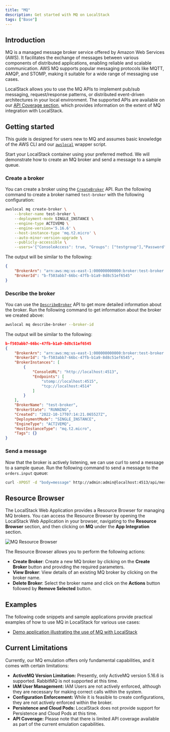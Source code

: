 ```yaml
---
title: "MQ"
description: Get started with MQ on LocalStack
tags: ["Base"]
---
```



## Introduction

MQ is a managed message broker service offered by Amazon Web Services (AWS).
It facilitates the exchange of messages between various components of distributed applications, enabling reliable and scalable communication.
AWS MQ supports popular messaging protocols like MQTT, AMQP, and STOMP, making it suitable for a wide range of messaging use cases.

LocalStack allows you to use the MQ APIs to implement pub/sub messaging, request/response patterns, or distributed event-driven architectures in your local environment.
The supported APIs are available on our [API Coverage section](#api-coverage), which provides information on the extent of MQ integration with LocalStack.

## Getting started

This guide is designed for users new to MQ and assumes basic knowledge of the AWS CLI and our [`awslocal`](https://github.com/localstack/awscli-local)  wrapper script.

Start your LocalStack container using your preferred method.
We will demonstrate how to create an MQ broker and send a message to a sample queue.

### Create a broker

You can create a broker using the [`CreateBroker`](https://docs.aws.amazon.com/amazon-mq/latest/api-reference/brokers.html#brokerspost) API.
Run the following command to create a broker named `test-broker` with the following configuration:

```bash
awslocal mq create-broker \
    --broker-name test-broker \
    --deployment-mode SINGLE_INSTANCE \
    --engine-type ACTIVEMQ \
    --engine-version='5.16.6' \
    --host-instance-type 'mq.t2.micro' \
    --auto-minor-version-upgrade \
    --publicly-accessible \
    --users='{"ConsoleAccess": true, "Groups": ["testgroup"],"Password": "QXwV*$iUM9USHnVv&!^7s3c@", "Username": "admin"}'
```

The output will be similar to the following:

```json
{
    "BrokerArn": "arn:aws:mq:us-east-1:000000000000:broker:test-broker:b-f503abb7-66bc-47fb-b1a9-8d8c51ef6545",
    "BrokerId": "b-f503abb7-66bc-47fb-b1a9-8d8c51ef6545"
}
```

### Describe the broker

You can use the [`DescribeBroker`](https://docs.aws.amazon.com/amazon-mq/latest/api-reference/brokers.html#brokersget) API to get more detailed information about the broker.
Run the following command to get information about the broker we created above:

```bash
awslocal mq describe-broker --broker-id
```

The output will be similar to the following:

```json
b-f503abb7-66bc-47fb-b1a9-8d8c51ef6545
{
    "BrokerArn": "arn:aws:mq:us-east-1:000000000000:broker:test-broker:b-f503abb7-66bc-47fb-b1a9-8d8c51ef6545",
    "BrokerId": "b-f503abb7-66bc-47fb-b1a9-8d8c51ef6545",
    "BrokerInstances": [
        {
            "ConsoleURL": "http://localhost:4513",
            "Endpoints": [
                "stomp://localhost:4515",
                "tcp://localhost:4514"
            ]
        }
    ],
    "BrokerName": "test-broker",
    "BrokerState": "RUNNING",
    "Created": "2022-10-17T07:14:21.065527Z",
    "DeploymentMode": "SINGLE_INSTANCE",
    "EngineType": "ACTIVEMQ",
    "HostInstanceType": "mq.t2.micro",
    "Tags": {}
}
```

### Send a message

Now that the broker is actively listening, we can use curl to send a message to a sample queue.
Run the following command to send a message to the `orders.input` queue:

```bash
curl -XPOST -d "body=message" http://admin:admin@localhost:4513/api/message\?destination\=queue://orders.input
```

## Resource Browser

The LocalStack Web Application provides a Resource Browser for managing MQ brokers.
You can access the Resource Browser by opening the LocalStack Web Application in your browser, navigating to the **Resource Browser** section, and then clicking on **MQ** under the **App Integration** section.

![MQ Resource Browser](/images/aws/mq-resource-browser.png)

The Resource Browser allows you to perform the following actions:

- **Create Broker**: Create a new MQ broker by clicking on the **Create Broker** button and providing the required parameters.
- **View Broker**: View details of an existing MQ broker by clicking on the broker name.
- **Delete Broker**: Select the broker name and click on the **Actions** button followed by **Remove Selected** button.

## Examples

The following code snippets and sample applications provide practical examples of how to use MQ in LocalStack for various use cases:

- [Demo application illustrating the use of MQ with LocalStack](https://github.com/localstack/localstack-pro-samples/tree/master/mq-broker)

## Current Limitations

Currently, our MQ emulation offers only fundamental capabilities, and it comes with certain limitations:

- **ActiveMQ Version Limitation:** Presently, only ActiveMQ version 5.16.6 is supported.
  RabbitMQ is not supported at this time.
- **IAM User Management:** IAM Users are not actively enforced, although they are necessary for making correct calls within the system.
- **Configuration Enforcement:** While it is feasible to create configurations, they are not actively enforced within the broker.
- **Persistence and Cloud Pods:** LocalStack does not provide support for Persistence and Cloud Pods at this time.
- **API Coverage:** Please note that there is limited API coverage available as part of the current emulation capabilities.
